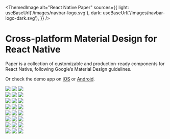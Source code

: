 
<ThemedImage
  alt="React Native Paper"
  sources={{
    light: useBaseUrl('/images/navbar-logo.svg'),
    dark: useBaseUrl('/images/navbar-logo-dark.svg'),
  }}
/>

# Cross-platform Material Design for React Native


Paper is a collection of customizable and production-ready components for React Native, following Google’s Material Design guidelines.

<GetStartedButtons />

Or check the demo app on [iOS](https://apps.apple.com/app/react-native-paper/id1548934513) or [Android](https://play.google.com/store/apps/details?id=com.callstack.reactnativepaperexample).

<BannerExample />

<div class="gallery gallery-light">
  <img src="./gallery/button.png" />
  <img src="./gallery/input.png" />
  <img src="./gallery/card.png" />
</div>

<div class="gallery gallery-light">
  <img src="./gallery/searchbar.png" />
  <img src="./gallery/appbar.png" />
  <img src="./gallery/snackbar.png" />
</div>

<div class="gallery gallery-light">
  <img src="./gallery/chip.png" />
  <img src="./gallery/list.png" />
  <img src="./gallery/list-accordion.png" />
</div>

<div class="gallery gallery-light">
  <img src="./gallery/typography.png" />
  <img src="./gallery/bottom-navigation.png" />
  <img src="./gallery/fab.png" />
</div>

<div class="gallery gallery-dark">
  <img src="./gallery/button-dark.png" />
  <img src="./gallery/input-dark.png" />
  <img src="./gallery/card-dark.png" />
</div>

<div class="gallery gallery-dark">
  <img src="./gallery/searchbar-dark.png" />
  <img src="./gallery/appbar-dark.png" />
  <img src="./gallery/snackbar-dark.png" />
</div>

<div class="gallery gallery-dark">
  <img src="./gallery/chip-dark.png" />
  <img src="./gallery/list-dark.png" />
  <img src="./gallery/list-accordion-dark.png" />
</div>

<div class="gallery gallery-dark">
  <img src="./gallery/typography-dark.png" />
  <img src="./gallery/bottom-navigation-dark.png" />
  <img src="./gallery/fab-dark.png" />
</div>
